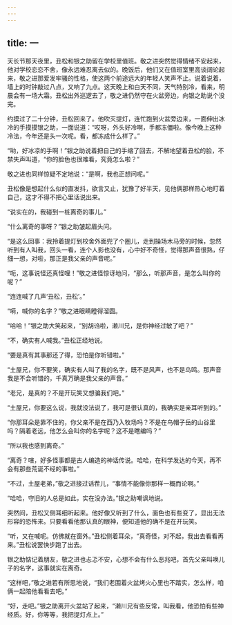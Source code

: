 ```yaml
---
---
---
```

title: 一
---




天长节那天夜里，丑松和银之助留在学校里值班。敬之进突然觉得情绪不安起来，他对学校恋恋不舍，像永远难忍离去似的。晚饭后，他们又在值班室里高谈阔论起来，敬之进那爱发牢骚的性格，使这两个前途远大的年轻人笑声不止。说着说着，墙上的时钟敲过八点，又响了九点。这天晚上和白天不同，天气特别冷，看来，明晨会有一场大霜。丑松出外巡逻去了，敬之进仍然守在火盆旁边，向银之助说个没完。

约摸过了二十分钟，丑松回来了。他吹灭提灯，连忙跑到火盆旁边来，一面伸出冰冷的手摸摸银之助，一面说道：“哎呀，外头好冷啊，手都冻僵啦。像今晚上这种冷法，今年还是头一次呢。看，都冻成什么样了。”

“哟，好冰凉的手啊！”银之助说着把自己的手缩了回去，不解地望着丑松的脸，不禁失声叫道，“你的脸色也很难看，究竟怎么啦？”

敬之进也同样惊疑不定地说：“是啊，我也正想问呢。”

丑松像是想起什么似的直发抖，欲言又止，犹豫了好半天，见他俩那样热心地盯着自己，这才不得不把心里话说出来。

“说实在的，我碰到一桩离奇的事儿。”

“什么离奇的事呀？”银之助皱起眉头问。

“是这么回事：我拎着提灯到校舍外面兜了个圈儿，走到操场木马旁的时候，忽然听到有人叫我，回头一看，连个人影也没有，心中好不奇怪，觉得那声音很熟，仔细一想，对啦，那正是我父亲的声音呢。”

“呃，这事说怪还真怪哩！”敬之进怪惊讶地问，“那么，听那声音，是怎么叫你的呢？”

“连连喊了几声‘丑松，丑松’。”

“嗬，喊你的名字？”敬之进眼睛瞪得溜圆。

“哈哈！”银之助大笑起来，“别胡诌啦，濑川兄，是你神经过敏了吧？”

“不，确实有人喊我。”丑松正经地说。

“要是真有其事那还了得，恐怕是你听错啦。”

“土屋兄，你不要笑，确实有人叫了我的名字，既不是风声，也不是鸟鸣。那声音我是不会听错的，千真万确是我父亲的声音。”

“老兄，是真的？不是开玩笑又想骗我们吧。”

“土屋兄，你要这么说，我就没法说了，我可是很认真的，我确实是亲耳听到的。”

“你那耳朵是靠不住的，你父亲不是在西乃入牧场吗？不是在乌帽子岳的山谷里吗？隔着老远，他怎么会叫你的名字呢？这不是瞎编吗？”

“所以我也感到离奇。”

“离奇？嗐，好多怪事都是古人编造的神话传说。哈哈，在科学发达的今天，再不会有那些荒诞不经的事啦。”

“不过，土屋老弟，”敬之进接过话茬儿，“事情不能像你那样一概而论啊。”

“哈哈，守旧的人总是如此，实在没办法。”银之助嘲讽地说。

突然间，丑松又侧耳细听起来。他好像又听到了什么，面色也有些变了，显出无法形容的恐怖来。只要看看他那认真的眼神，便知道他的确不是在开玩笑。

“听，又在喊呢。仿佛就在窗外。”丑松侧着耳朵，“真奇怪，对不起，我出去看看再来。”丑松说罢快步跑了出去。

银之助惦记着朋友，敬之进也忐忑不安，心想不会有什么恶兆吧，首先父亲叫唤儿子的名字，这事就实在离奇。

“这样吧，”敬之进若有所思地说，“我们老围着火盆烤火心里也不踏实，怎么样，咱俩一起陪他看看去吧。”

“好，走吧。”银之助离开火盆站了起来，“濑川兄有些反常，叫我看，他恐怕有些神经质。好，你等等，我把提灯点上。”